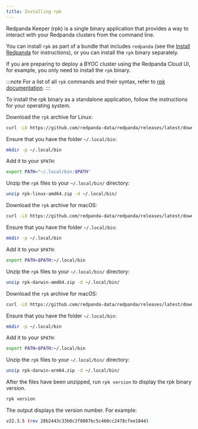 ```yaml
---
title: Installing rpk
---
```



Redpanda Keeper (rpk) is a single binary application that provides a way to interact with your Redpanda clusters from the command line. 

You can install `rpk` as part of a bundle that includes `redpanda` (see the [Install Redpanda](../) for instructions), or you can install the `rpk` binary separately. 

If you are preparing to deploy a BYOC cluster using the Redpanda Cloud UI, for example, you only need to install the `rpk` binary.

:::note
For a list of all `rpk` commands and their syntax, refer to [rpk documentation](../../reference/rpk).
:::

To install the rpk binary as a standalone application, follow the instructions for your operating system.

<Tabs>
<TabItem value="ubuntu" label="Linux" default>

Download the `rpk` archive for Linux:

```bash
curl -LO https://github.com/redpanda-data/redpanda/releases/latest/download/rpk-linux-amd64.zip
```

Ensure that you have the folder `~/.local/bin`:

```bash
mkdir -p ~/.local/bin
```

Add it to your `$PATH`:

```bash
export PATH="~/.local/bin:$PATH"
```

Unzip the `rpk` files to your `~/.local/bin/` directory:

```bash
unzip rpk-linux-amd64.zip -d ~/.local/bin/
```

</TabItem>

<TabItem value="macos" label="macOS" default>

<Tabs>
<TabItem value="intelmac" label="Intel macOS" default>  

Download the `rpk` archive for macOS:

```bash
curl -LO https://github.com/redpanda-data/redpanda/releases/latest/download/rpk-darwin-amd64.zip
```

Ensure that you have the folder `~/.local/bin`:

```bash
mkdir -p ~/.local/bin
```

Add it to your `$PATH`:

```bash
export PATH=$PATH:~/.local/bin
```

Unzip the `rpk` files to your `~/.local/bin/` directory:

```bash
unzip rpk-darwin-amd64.zip -d ~/.local/bin/
```

</TabItem>

<TabItem value="applesilicon" label="Apple Silicon" default>

Download the `rpk` archive for macOS:

```bash
curl -LO https://github.com/redpanda-data/redpanda/releases/latest/download/rpk-darwin-arm64.zip
```

Ensure that you have the folder `~/.local/bin`:

```bash
mkdir -p ~/.local/bin
```

Add it to your `$PATH`:

```bash
export PATH=$PATH:~/.local/bin
```

Unzip the `rpk` files to your `~/.local/bin/` directory:

```bash
unzip rpk-darwin-arm64.zip -d ~/.local/bin/
```

</TabItem>
</Tabs>

</TabItem>
</Tabs>

After the files have been unzipped, run `rpk version` to display the rpk binary version.

```bash
rpk version
```

The output displays the version number. For example: 

```bash
v22.3.5 (rev 28b2443c33b0c2f8807bc5c460cc2478cfee1044)
```
